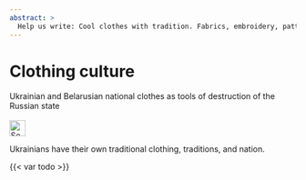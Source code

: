 ```yaml
---
abstract: > 
  Help us write: Cool clothes with tradition. Fabrics, embroidery, patterns in Ukraine.
---
```


# Clothing culture {#sec-culture-clothes}

::: {.callout-caution title="Myth"}
Ukrainian and Belarusian national clothes as tools of destruction of the Russian state
[<br></br>![Search for topic in EUvsDisinfo](../all_common_img/EUvsDisinfo_400x240.jpg){height=2em}](https://euvsdisinfo.eu/report/ukrainian-and-belarusian-national-clothes-are-aimed-to-destroy-the-russian-state/)
:::

::: {.callout-tip title="Truth"}
Ukrainians have their own traditional clothing, traditions, and nation.
:::

{{< var todo >}}



